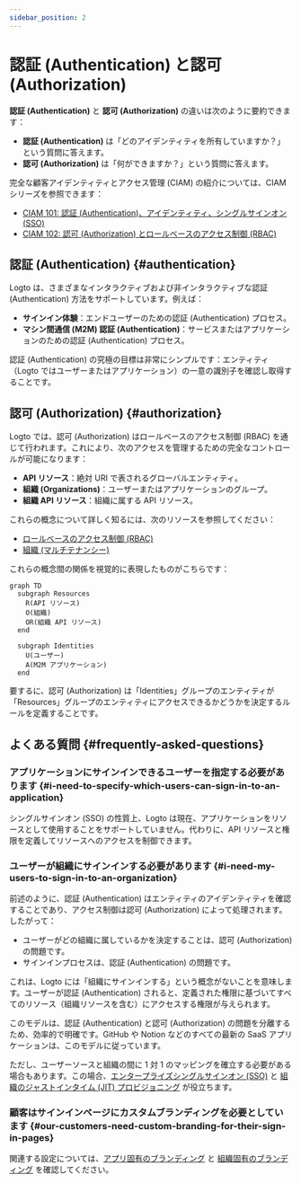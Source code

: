 ```yaml
---
sidebar_position: 2
---
```


# 認証 (Authentication) と認可 (Authorization)

**認証 (Authentication)** と **認可 (Authorization)** の違いは次のように要約できます：

- **認証 (Authentication)** は「どのアイデンティティを所有していますか？」という質問に答えます。
- **認可 (Authorization)** は「何ができますか？」という質問に答えます。

完全な顧客アイデンティティとアクセス管理 (CIAM) の紹介については、CIAM シリーズを参照できます：

- [CIAM 101: 認証 (Authentication)、アイデンティティ、シングルサインオン (SSO)](https://blog.logto.io/ciam-101-intro-authn-sso/)
- [CIAM 102: 認可 (Authorization) とロールベースのアクセス制御 (RBAC)](https://blog.logto.io/ciam-102-authz-and-rbac/)

## 認証 (Authentication) \{#authentication}

Logto は、さまざまなインタラクティブおよび非インタラクティブな認証 (Authentication) 方法をサポートしています。例えば：

- **サインイン体験**：エンドユーザーのための認証 (Authentication) プロセス。
- **マシン間通信 (M2M) 認証 (Authentication)**：サービスまたはアプリケーションのための認証 (Authentication) プロセス。

認証 (Authentication) の究極の目標は非常にシンプルです：エンティティ（Logto ではユーザーまたはアプリケーション）の一意の識別子を確認し取得することです。

## 認可 (Authorization) \{#authorization}

Logto では、認可 (Authorization) はロールベースのアクセス制御 (RBAC) を通じて行われます。これにより、次のアクセスを管理するための完全なコントロールが可能になります：

- **API リソース**：絶対 URI で表されるグローバルエンティティ。
- **組織 (Organizations)**：ユーザーまたはアプリケーションのグループ。
- **組織 API リソース**：組織に属する API リソース。

これらの概念について詳しく知るには、次のリソースを参照してください：

- [ロールベースのアクセス制御 (RBAC)](/authorization/role-based-access-control)
- [組織 (マルチテナンシー)](/organizations)

これらの概念間の関係を視覚的に表現したものがこちらです：

```mermaid
graph TD
  subgraph Resources
    R(API リソース)
    O(組織)
    OR(組織 API リソース)
  end

  subgraph Identities
    U(ユーザー)
    A(M2M アプリケーション)
  end
```

要するに、認可 (Authorization) は「Identities」グループのエンティティが「Resources」グループのエンティティにアクセスできるかどうかを決定するルールを定義することです。

## よくある質問 \{#frequently-asked-questions}

### アプリケーションにサインインできるユーザーを指定する必要があります \{#i-need-to-specify-which-users-can-sign-in-to-an-application}

シングルサインオン (SSO) の性質上、Logto は現在、アプリケーションをリソースとして使用することをサポートしていません。代わりに、API リソースと権限を定義してリソースへのアクセスを制御できます。

### ユーザーが組織にサインインする必要があります \{#i-need-my-users-to-sign-in-to-an-organization}

前述のように、認証 (Authentication) はエンティティのアイデンティティを確認することであり、アクセス制御は認可 (Authorization) によって処理されます。したがって：

- ユーザーがどの組織に属しているかを決定することは、認可 (Authorization) の問題です。
- サインインプロセスは、認証 (Authentication) の問題です。

これは、Logto には「組織にサインインする」という概念がないことを意味します。ユーザーが認証 (Authentication) されると、定義された権限に基づいてすべてのリソース（組織リソースを含む）にアクセスする権限が与えられます。

このモデルは、認証 (Authentication) と認可 (Authorization) の問題を分離するため、効率的で明確です。GitHub や Notion などのすべての最新の SaaS アプリケーションは、このモデルに従っています。

ただし、ユーザーソースと組織の間に 1 対 1 のマッピングを確立する必要がある場合もあります。この場合、[エンタープライズシングルサインオン (SSO)](/end-user-flows/enterprise-sso) と [組織のジャストインタイム (JIT) プロビジョニング](/organizations/just-in-time-provisioning) が役立ちます。

### 顧客はサインインページにカスタムブランディングを必要としています \{#our-customers-need-custom-branding-for-their-sign-in-pages}

関連する設定については、[アプリ固有のブランディング](/customization/match-your-brand/#app-specific-branding) と [組織固有のブランディング](/customization/match-your-brand/#organization-specific-branding) を確認してください。
